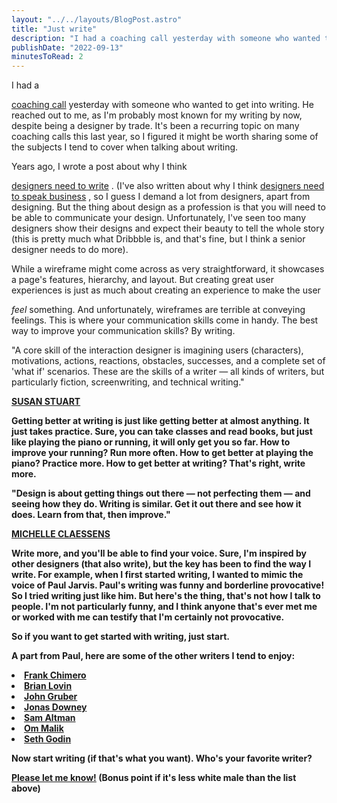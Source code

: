 ```yaml
---
layout: "../../layouts/BlogPost.astro"
title: "Just write"
description: "I had a coaching call yesterday with someone who wanted to get into writing. He reached out to me, as I'm probably most known for my writing by now, despite being a designer by trade. It's been a recurring topic on many coaching calls this last year, so I figured it might be worth sharing some of the subjects I tend to cover when talking about writing.\n\n\nYears ago, I wrote a post about why I think designers need to write. (I've also written about why I think designers need to speak business, so "
publishDate: "2022-09-13"
minutesToRead: 2
---
```


<p>I had a </p>
<a href="https://www.antonsten.com/coaching/">coaching call</a>
 yesterday with someone who wanted to get into writing. He reached out to me, as I'm probably most known for my writing by now, despite being a designer by trade. It's been a recurring topic on many coaching calls this last year, so I figured it might be worth sharing some of the subjects I tend to cover when talking about writing.</p>
<p>Years ago, I wrote a post about why I think </p>
<a href="https://www.antonsten.com/designers-write/">designers need to write</a>
 . (I've also written about why I think 
<a href="https://www.antonsten.com/speak-business/">designers need to speak business</a>
 , so I guess I demand a lot from designers, apart from designing. But the thing about design as a profession is that you will need to be able to communicate your design. Unfortunately, I've seen too many designers show their designs and expect their beauty to tell the whole story (this is pretty much what Dribbble is, and that's fine, but I think a senior designer needs to do more).</p>
<p>While a wireframe might come across as very straightforward, it showcases a page's features, hierarchy, and layout. But creating great user experiences is just as much about creating an experience to make the user </p>
<em>feel</em>
 something. And unfortunately, wireframes are terrible at conveying feelings. This is where your communication skills come in handy. The best way to improve your communication skills? By writing.</p>
<div class="blockquote">
</div>
<div>
<p>"A core skill of the interaction designer is imagining users (characters), motivations, actions, reactions, obstacles, successes, and a complete set of 'what if' scenarios. These are the skills of a writer — all kinds of writers, but particularly fiction, screenwriting, and technical writing." </p>
<strong>
<a href="https://blog.prototypr.io/why-creating-a-ux-is-like-writing-often-more-than-art-288efae9523e?ref="antonsten".com">SUSAN STUART </a>
</div>
<p>Getting better at writing is just like getting better at almost anything. It just takes practice. Sure, you can take classes and read books, but just like playing the piano or running, it will only get you so far. How to improve your running? Run more often. How to get better at playing the piano? Practice more. How to get better at writing? That's right, write more.</p>
<div class="blockquote">
</div>
<div>
<p>"Design is about getting things out there — not perfecting them — and seeing how they do. Writing is similar. Get it out there and see how it does. Learn from that, then improve." </p>
<strong>
<a href="https://uxdesign.cc/just-write-why-product-designers-should-write-and-how-to-get-started-672cb3294d6d?ref="antonsten".com">MICHELLE CLAESSENS </a>
</div>
<p>Write more, and you'll be able to find your voice. Sure, I'm inspired by other designers (that also write), but the key has been to find the way I write. For example, when I first started writing, I wanted to mimic the voice of Paul Jarvis. Paul's writing was funny and borderline provocative! So I tried writing just like him. But here's the thing, that's not how I talk to people. I'm not particularly funny, and I think anyone that's ever met me or worked with me can testify that I'm certainly not provocative.</p>
<p>So if you want to get started with writing, just start.</p>
<p>A part from Paul, here are some of the other writers I tend to enjoy:</p>
<ul>
</ul>
<li>
<a href="https://frankchimero.com/?ref="antonsten".com">Frank Chimero </a>
<li>
<a href="https://brianlovin.com/writing?ref="antonsten".com">Brian Lovin </a>
<li>
<a href="https://daringfireball.net/?ref="antonsten".com">John Gruber </a>
<li>
<a href="https://jonas.do/writing/?ref="antonsten".com">Jonas Downey </a>
<li>
<a href="https://blog.samaltman.com/?ref="antonsten".com">Sam Altman </a>
<li>
<a href="https://om.co/journal/?ref="antonsten".com">Om Malik </a>
<li>
<a href="https://seths.blog/?ref="antonsten".com">Seth Godin </a>
</ul>
<p>Now start writing (if that's what you want). Who's your favorite writer? </p>
<a href="https://www.antonsten.com/contact">Please let me know!</a>
 (Bonus point if it's less white male than the list above)</p>
